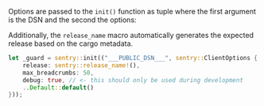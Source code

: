Options are passed to the `init()` function as tuple where the first argument is the DSN and the second the options:

Additionally, the `release_name` macro automatically generates the expected release based on the cargo metadata.

<SignInNote />

```rust
let _guard = sentry::init(("___PUBLIC_DSN___", sentry::ClientOptions {
    release: sentry::release_name!(),
    max_breadcrumbs: 50,
    debug: true, // <- this should only be used during development
    ..Default::default()
}));
```
